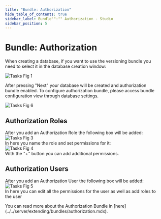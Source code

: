 ```yaml
---
title: "Bundle: Authorization"
hide_table_of_contents: true
sidebar_label: Bundle"":"" Authorization - Studio
sidebar_position: 5
---
```



# Bundle: Authorization

When creating a database, if you want to use the versioning bundle you need to select it in the database creation window:  

![Tasks Fig 1](./assets/studio_authorization_1.PNG)  

After pressing "Next" your database will be created and authorization bundle enabled. To configure authorization bundle, please access bundle configuration view through database settings.    

![Tasks Fig 6](./assets/studio_authorization_6.PNG)  

## Authorization Roles

After you add an Authorization Role the following box will be added:  
![Tasks Fig 3](./assets/studio_authorization_3.PNG)  
In here you name the role and set permissions for it:  
![Tasks Fig 4](./assets/studio_authorization_4.PNG)  
With the "+" button you can add additional permissions.

## Authorization Users

After you add an Authorization User the following box will be added:  
![Tasks Fig 5](./assets/studio_authorization_5.PNG)  
In here you can edit all the permissions for the user as well as add roles to the user

<Admonition type="info" title="Info">
You can read more about the Authorization Bundle in [here](../../server/extending/bundles/authorization.mdx).
</Admonition>
